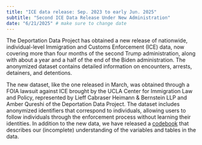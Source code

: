 ```yaml
---
title: "ICE data release: Sep. 2023 to early Jun. 2025"
subtitle: "Second ICE Data Release Under New Administration"
date: "6/21/2025" # make sure to change date
---
```


The Deportation Data Project has obtained a new release of nationwide, individual-level Immigration and Customs Enforcement (ICE) data, now covering more than four months of the second Trump administration, along with about a year and a half of the end of the Biden administration. The anonymized dataset contains detailed information on encounters, arrests, detainers, and detentions.
 
The new dataset, like the one released in March, was obtained through a FOIA lawsuit against ICE brought by the UCLA Center for Immigration Law and Policy, represented by Lieff Cabraser Heimann & Bernstein LLP and Amber Qureshi of the Deportation Data Project. The dataset includes anonymized identifiers that correspond to individuals, allowing users to follow individuals through the enforcement process without learning their identities. In addition to the new data, we have released a [codebook](/docs/ice.html) that describes our (incomplete) understanding of the variables and tables in the data.

